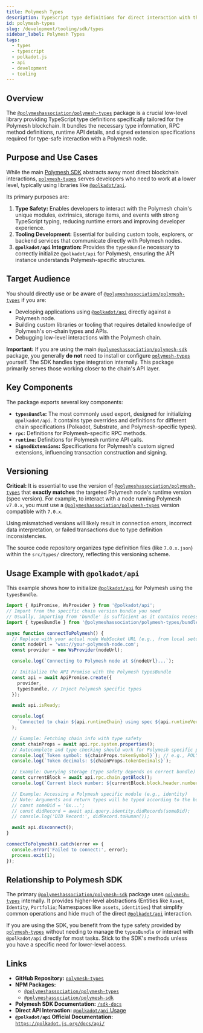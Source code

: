 ```yaml
---
title: Polymesh Types
description: TypeScript type definitions for direct interaction with the Polymesh blockchain
id: polymesh-types
slug: /development/tooling/sdk/types
sidebar_label: Polymesh Types
tags:
  - types
  - typescript
  - polkadot.js
  - api
  - development
  - tooling
---
```


## Overview

The [`@polymeshassociation/polymesh-types`](https://www.npmjs.com/package/@polymeshassociation/polymesh-types) package is a crucial low-level library providing TypeScript type definitions specifically tailored for the Polymesh blockchain. It bundles the necessary type information, RPC method definitions, runtime API details, and signed extension specifications required for type-safe interaction with a Polymesh node.

## Purpose and Use Cases

While the main [Polymesh SDK](./) abstracts away most direct blockchain interactions, [`polymesh-types`](https://www.npmjs.com/package/@polymeshassociation/polymesh-types) serves developers who need to work at a lower level, typically using libraries like [`@polkadot/api`](../050-polkadot-api.mdx).

Its primary purposes are:

1.  **Type Safety:** Enables developers to interact with the Polymesh chain's unique modules, extrinsics, storage items, and events with strong TypeScript typing, reducing runtime errors and improving developer experience.
2.  **Tooling Development:** Essential for building custom tools, explorers, or backend services that communicate directly with Polymesh nodes.
3.  **`@polkadot/api` Integration:** Provides the `typesBundle` necessary to correctly initialize `@polkadot/api` for Polymesh, ensuring the API instance understands Polymesh-specific structures.

## Target Audience

You should directly use or be aware of [`@polymeshassociation/polymesh-types`](https://www.npmjs.com/package/@polymeshassociation/polymesh-types) if you are:

*   Developing applications using [`@polkadot/api`](../050-polkadot-api.mdx) directly against a Polymesh node.
*   Building custom libraries or tooling that requires detailed knowledge of Polymesh's on-chain types and APIs.
*   Debugging low-level interactions with the Polymesh chain.

**Important:** If you are using the main [`@polymeshassociation/polymesh-sdk`](https://www.npmjs.com/package/@polymeshassociation/polymesh-sdk) package, you generally **do not** need to install or configure [`polymesh-types`](https://www.npmjs.com/package/@polymeshassociation/polymesh-types) yourself. The SDK handles type integration internally. This package primarily serves those working closer to the chain's API layer.

## Key Components

The package exports several key components:

*   **`typesBundle`:** The most commonly used export, designed for initializing `@polkadot/api`. It contains type overrides and definitions for different chain specifications (Polkadot, Substrate, and Polymesh-specific types).
*   **`rpc`:** Definitions for Polymesh-specific RPC methods.
*   **`runtime`:** Definitions for Polymesh runtime API calls.
*   **`signedExtensions`:** Specifications for Polymesh's custom signed extensions, influencing transaction construction and signing.

## Versioning

**Critical:** It is essential to use the version of [`@polymeshassociation/polymesh-types`](https://www.npmjs.com/package/@polymeshassociation/polymesh-types) that **exactly matches** the targeted Polymesh node's runtime version (spec version). For example, to interact with a node running Polymesh `v7.0.x`, you must use a [`@polymeshassociation/polymesh-types`](https://www.npmjs.com/package/@polymeshassociation/polymesh-types) version compatible with `7.0.x`.

Using mismatched versions will likely result in connection errors, incorrect data interpretation, or failed transactions due to type definition inconsistencies.

The source code repository organizes type definition files (like `7.0.x.json`) within the `src/types/` directory, reflecting this versioning scheme.

## Usage Example with `@polkadot/api`

This example shows how to initialize [`@polkadot/api`](../050-polkadot-api.mdx) for Polymesh using the `typesBundle`.

```typescript title="connect.ts"
import { ApiPromise, WsProvider } from '@polkadot/api';
// Import from the specific chain version bundle you need
// Usually, importing from 'bundle' is sufficient as it contains necessary overrides
import { typesBundle } from '@polymeshassociation/polymesh-types/bundle/polkadot';

async function connectToPolymesh() {
  // Replace with your actual node WebSocket URL (e.g., from local setup or public testnet)
  const nodeUrl = 'wss://your-polymesh-node.com';
  const provider = new WsProvider(nodeUrl);

  console.log(`Connecting to Polymesh node at ${nodeUrl}...`);

  // Initialize the API Promise with the Polymesh typesBundle
  const api = await ApiPromise.create({
    provider,
    typesBundle, // Inject Polymesh specific types
  });

  await api.isReady;

  console.log(
    `Connected to chain ${api.runtimeChain} using spec ${api.runtimeVersion.specName} v${api.runtimeVersion.specVersion}`
  );

  // Example: Fetching chain info with type safety
  const chainProps = await api.rpc.system.properties();
  // Autocomplete and type checking should work for Polymesh specific properties if available via RPC
  console.log(`Token symbol: ${chainProps.tokenSymbol}`); // e.g., POLYX
  console.log(`Token decimals: ${chainProps.tokenDecimals}`);

  // Example: Querying storage (type safety depends on correct bundle)
  const currentBlock = await api.rpc.chain.getBlock();
  console.log(`Current block number: ${currentBlock.block.header.number}`);

  // Example: Accessing a Polymesh specific module (e.g., identity)
  // Note: Arguments and return types will be typed according to the bundle
  // const someDid = '0x...';
  // const didRecord = await api.query.identity.didRecords(someDid);
  // console.log('DID Record:', didRecord.toHuman());

  await api.disconnect();
}

connectToPolymesh().catch(error => {
  console.error('Failed to connect:', error);
  process.exit(1);
});
```

## Relationship to Polymesh SDK

The primary [`@polymeshassociation/polymesh-sdk`](https://www.npmjs.com/package/@polymeshassociation/polymesh-sdk) package uses [`polymesh-types`](https://www.npmjs.com/package/@polymeshassociation/polymesh-types) internally. It provides higher-level abstractions (Entities like `Asset`, `Identity`, `Portfolio`; Namespaces like `assets`, `identities`) that simplify common operations and hide much of the direct [`@polkadot/api`](../050-polkadot-api.mdx) interaction.

If you are using the SDK, you benefit from the type safety provided by [`polymesh-types`](https://www.npmjs.com/package/@polymeshassociation/polymesh-types) without needing to manage the `typesBundle` or interact with `@polkadot/api` directly for most tasks. Stick to the SDK's methods unless you have a specific need for lower-level access.

## Links

*   **GitHub Repository:** [`polymesh-types`](https://github.com/PolymeshAssociation/polymesh-types)
*   **NPM Packages:**
    *   [`@polymeshassociation/polymesh-types`](https://www.npmjs.com/package/@polymeshassociation/polymesh-types)
    *   [`@polymeshassociation/polymesh-sdk`](https://www.npmjs.com/package/@polymeshassociation/polymesh-sdk)
*   **Polymesh SDK Documentation:** [`/sdk-docs`](/sdk-docs)
*   **Direct API Interaction:** [`@polkadot/api` Usage](../050-polkadot-api.mdx)
*   **`@polkadot/api` Official Documentation:** [`https://polkadot.js.org/docs/api/`](https://polkadot.js.org/docs/api/)